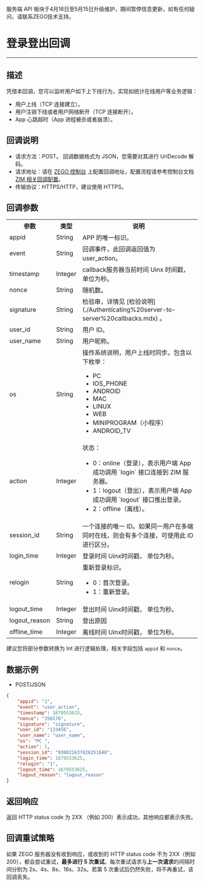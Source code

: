 <Warning title="警告">服务端 API 板块于4月16日至5月15日升级维护，期间暂停信息更新，如有任何疑问，请联系ZEGO技术支持。</Warning>
# 登录登出回调

- - -

## 描述

凭借本回调，您可以监听用户如下上下线行为，实现如统计在线用户等业务逻辑：
- 用户上线（TCP 连接建立）。
- 用户注销下线或者用户网络断开（TCP 连接断开）。
- App 心跳超时（App 进程被杀或者崩溃）。


## 回调说明

- 请求方法：POST。
  <Note title="说明">
  回调数据格式为 JSON，您需要对其进行 UrlDecode 解码。
  </Note>
- 请求地址：请在 [ZEGO 控制台](https://console.zego.im/) 上配置回调地址，配置流程请参考控制台文档 [ZIM 相关回调配置](https://doc-zh.zego.im/article/17223)。
- 传输协议：HTTPS/HTTP，建议使用 HTTPS。

## 回调参数

<table>
<tbody><tr>
<th>参数</th>
<th>类型</th>
<th>说明</th>
</tr>
<tr>
<td>appid</td>
<td>String</td>
<td>APP 的唯一标识。</td>
</tr>
<tr>
<td>event</td>
<td>String</td>
<td>回调事件，此回调返回值为 user_action。</td>
</tr>
<tr>
<td>timestamp</td>
<td>Integer</td>
<td>callback服务器当前时间 Uinx 时间戳，单位为秒。</td>
</tr>
<tr>
<td>nonce</td>
<td>String</td>
<td>随机数。</td>
</tr>
<tr>
<td>signature</td>
<td>String</td>
<td>检验串，详情见 [检验说明](./Authenticating%20server-to-server%20callbacks.mdx) 。</td>
</tr>
<tr>
<td>user_id</td>
<td>String</td>
<td>用户 ID。</td>
</tr>
<tr>
<td>user_name</td>
<td>String</td>
<td>用户昵称。</td>
</tr>
<tr>
<td>os</td>
<td>String</td>
<td>操作系统说明，用户上线时同步。包含以下枚举：<ul><li>PC</li><li>IOS_PHONE</li><li>ANDROID</li><li>MAC</li><li>LINUX</li><li>WEB</li><li>MINIPROGRAM（小程序）</li><li>ANDROID_TV</li></ul></td>
</tr>
<tr>
<td>action</td>
<td>Integer</td>
<td>
状态：
<ul>
<li>0：online（登录），表示用户端 App 成功调用 `login` 接口连接到 ZIM 服务器。</li>
<li>1：logout（登出），表示用户端 App 成功调用 `logout` 接口推出登录。</li>
<li>2：offline（离线）。</li>
</ul>
</td>
</tr>
<tr>
<td>session_id</td>
<td>String</td>
<td>一个连接的唯一 ID。如果同一用户在多端同时在线，则会有多个连接，可使用此 ID 进行区分。</td>
</tr>
<tr>
<td>login_time</td>
<td>Integer</td>
<td>登录时间 Uinx时间戳， 单位为秒。</td>
</tr>
<tr>
<td>relogin</td>
<td>String</td>
<td>重新登录标识。 <ul><li>0：首次登录。 </li><li>1：重新登录。</li></ul></td>
</tr>
<tr>
<td>logout_time</td>
<td>Integer</td>
<td>登出时间 Uinx时间戳， 单位为秒。</td>
</tr>
<tr>
<td>logout_reason</td>
<td>String</td>
<td>登出原因</td>
</tr>
<tr>
<td>offline_time</td>
<td>Integer</td>
<td>离线时间 Uinx时间戳， 单位为秒。</td>
</tr>
</tbody></table>


<Note title="说明">

建议您将部分参数转换为 Int 进行逻辑处理，相关字段包括 `appid` 和 `nonce`。
</Note>


## 数据示例

- POST/JSON

```json
{
    "appid": "1",
    "event": "user_action",
    "timestamp": 1679553625,
    "nonce": "350176",
    "signature": "signature",
    "user_id": "123456",
    "user_name": "user_name",
    "os": "PC ",
    "action": 1,
    "session_id": "930821637828251648",
    "login_time": 1679553625,
    "relogin": "1",
    "logout_time": 1679553625,
    "logout_reason": "logout_reason"
}
```

## 返回响应

返回 HTTP status code 为 2XX （例如 200）表示成功，其他响应都表示失败。

## 回调重试策略

如果 ZEGO 服务器没有收到响应，或收到的 HTTP status code 不为 2XX（例如 200），都会尝试重试，**最多进行 5 次重试**。每次重试请求与**上一次请求**的间隔时间分别为 2s、4s、8s、16s、32s。若第 5 次重试后仍然失败，将不再重试，该回调丢失。
